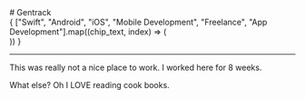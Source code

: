 
<div className="mt-6"/>
# Gentrack

<div className="flex not-prose">
    <div className="flex flex-wrap justify-center">
        {
        ["Swift", "Android", "iOS", "Mobile Development", "Freelance", "App Development"].map((chip_text, index) => (
            <div key={index} className="mr-3 mt-3">
                <Chip chip_text={chip_text} />
            </div>
        ))
        }
    </div>
</div>

---

This was really not a nice place to work. I worked here for 8 weeks.

What else? Oh I LOVE reading cook books.